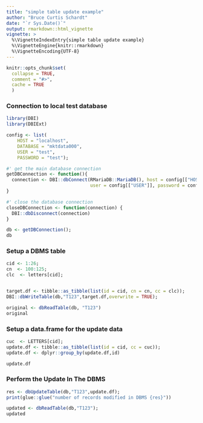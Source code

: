 ```yaml
---
title: "simple table update example"
author: "Bruce Curtis Schardt"
date: "`r Sys.Date()`"
output: rmarkdown::html_vignette
vignette: >
  %\VignetteIndexEntry{simple table update example}
  %\VignetteEngine{knitr::rmarkdown}
  %\VignetteEncoding{UTF-8}
---
```


```r
knitr::opts_chunk$set(
  collapse = TRUE,
  comment = "#>",
  cache = TRUE
  )
```

### Connection to local test database
```r
library(DBI)
library(DBIExt)

config <- list(
    HOST = "localhost",
    DATABASE = "mktdata000",
    USER = "test",
    PASSWORD = "test");

#' get the main database connection
getDBConnection <- function(){
  connection <- DBI::dbConnect(RMariaDB::MariaDB(), host = config[["HOST"]],
                               user = config[["USER"]], password = config[["PASSWORD"]], dbname = config[["DATABASE"]])
}

#' close the database connection
closeDBConnection <- function(connection) {
  DBI::dbDisconnect(connection)
}

db <- getDBConnection();
db
```

### Setup a DBMS table

```r

cid <- 1:26;
cn  <- 100:125;
clc  <- letters[cid];


target.df <- tibble::as_tibble(list(id = cid, cn = cn, cc = clc));
DBI::dbWriteTable(db,"T123",target.df,overwrite = TRUE);

original <- dbReadTable(db, "T123")
original
```

### Setup a data.frame for the update data

```r
cuc  <- LETTERS[cid];
update.df <- tibble::as_tibble(list(id = cid, cc = cuc));
update.df <- dplyr::group_by(update.df,id)

update.df
```

### Perform the Update In The DBMS

```r
res <- dbUpdateTable(db,"T123",update.df);
print(glue::glue("number of records modified in DBMS {res}"))

updated <- dbReadTable(db,"T123");
updated
```
